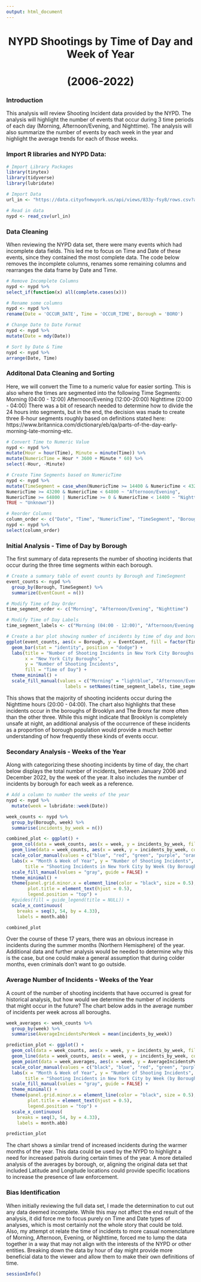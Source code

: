---
output: html_document
---
<center>
# NYPD Shootings by Time of Day and Week of Year
# (2006-2022)
</center>

### Introduction

This analysis will review Shooting Incident data provided by the NYPD. The analysis will highlight the number of events that occur during 3 time periods of each day (Morning, Afternoon/Evening, and Nighttime). The analysis will also summarize the number of events by each week in the year and highlight the average trends for each of those weeks.

### Import R libraries and NYPD Data:

```{r, message = FALSE}
# Import Library Packages
library(tinytex)
library(tidyverse)
library(lubridate)

# Import Data
url_in <- "https://data.cityofnewyork.us/api/views/833y-fsy8/rows.csv?accessType=DOWNLOAD"

# Read in data
nypd <- read_csv(url_in)
```

### Data Cleaning

When reviewing the NYPD data set, there were many events which had incomplete data fields. This led me to focus on Time and Date of these events, since they contained the most complete data. The code below removes the incomplete columns, renames some remaining columns and rearranges the data frame by Date and Time.

```{r, message = FALSE}
# Remove Incomplete Columns
nypd <- nypd %>%
select_if(function(x) all(complete.cases(x)))

# Rename some columns
nypd <- nypd %>%
rename(Date = 'OCCUR_DATE', Time = 'OCCUR_TIME', Borough = 'BORO')

# Change Date to Date Format
nypd <- nypd %>%
mutate(Date = mdy(Date))

# Sort by Date & Time
nypd <- nypd %>%
arrange(Date, Time)
```

### Additonal Data Cleaning and Sorting

Here, we will convert the Time to a numeric value for easier sorting. This is also where the times are segmented into the following Time Segments:
Morning           (04:00 - 12:00)
Afternoon/Evening (12:00-20:00)
Nighttime         (20:00 - 04:00)
There was a bit of research needed to determine how to divide the 24 hours into segments, but in the end, the decision was made to create three 8-hour segments roughly based on definitions stated here: https://www.britannica.com/dictionary/eb/qa/parts-of-the-day-early-morning-late-morning-etc.

```{r, message = FALSE}
# Convert Time to Numeric Value
nypd <- nypd %>%
mutate(Hour = hour(Time), Minute = minute(Time)) %>%
mutate(NumericTime = Hour * 3600 + Minute * 60) %>%
select(-Hour, -Minute)

# Create Time Segments based on NumericTime
nypd <- nypd %>%
mutate(TimeSegment = case_when(NumericTime >= 14400 & NumericTime < 43200 ~ "Morning",
NumericTime >= 43200 & NumericTime < 64800 ~ "Afternoon/Evening",
NumericTime >= 64800 | NumericTime >= 0 & NumericTime < 14400 ~ "Nighttime",
TRUE ~ "Unknown"))

# Reorder Columns
column_order <- c("Date", "Time", "NumericTime", "TimeSegment", "Borough")
nypd <- nypd %>%
select(column_order)
```

### Initial Analysis - Time of Day by Borough

The first summary of data represents the number of shooting incidents that occur during the three time segments within each borough.

```{r, message = FALSE}
# Create a summary table of event counts by Borough and TimeSegment
event_counts <- nypd %>%
  group_by(Borough, TimeSegment) %>%
  summarize(EventCount = n())

# Modify Time of Day Order
time_segment_order <- c("Morning", "Afternoon/Evening", "Nighttime")

# Modify Time of Day Labels
time_segment_labels <- c("Morning (04:00 - 12:00)", "Afternoon/Evening (12:00 - 20:00)", "Nighttime (20:00 - 04:00)")

# Create a bar plot showing number of incidents by time of day and borough
ggplot(event_counts, aes(x = Borough, y = EventCount, fill = factor(TimeSegment, levels = time_segment_order))) +
  geom_bar(stat = "identity", position = "dodge") +
  labs(title = "Number of Shooting Incidents in New York City Boroughs by Time of Day",
       x = "New York City Buroughs",
       y = "Number of Shooting Incidents",
       fill = "Time of Day") +
  theme_minimal() +
  scale_fill_manual(values = c("Morning" = "lightblue", "Afternoon/Evening" = "deepskyblue", "Nighttime" = "midnightblue"),
                      labels = setNames(time_segment_labels, time_segment_order))
```

This shows that the majority of shooting incidents occur during the Nighttime hours (20:00 - 04:00). The chart also highlights that these incidents occur in the boroughs of Brooklyn and The Bronx far more often than the other three. While this might indicate that Brooklyn is completely unsafe at night, an additional analysis of the occurrence of these incidents as a proportion of borough population would provide a much better understanding of how frequently these kinds of events occur.

### Secondary Analysis - Weeks of the Year

Along with categorizing these shooting incidents by time of day, the chart below displays the total number of incidents, between January 2006 and December 2022, by the week of the year. It also includes the number of incidents by borough for each week as a reference.

```{r, message = FALSE}
# Add a column to number the weeks of the year
nypd <- nypd %>%
  mutate(week = lubridate::week(Date))

week_counts <- nypd %>%
  group_by(Borough, week) %>%
  summarise(incidents_by_week = n())

combined_plot <- ggplot() +
  geom_col(data = week_counts, aes(x = week, y = incidents_by_week, fill = "Overall")) +
  geom_line(data = week_counts, aes(x = week, y = incidents_by_week, color = Borough, group = Borough)) +
  scale_color_manual(values = c("blue", "red", "green", "purple", "orange")) +
  labs(x = "Month & Week of Year", y = "Number of Shooting Incidents",
       title = "Shooting Incidents in New York City by Week (by Borough and Overall)\nTotals from January 2006 - December 2022") +
  scale_fill_manual(values = "gray", guide = FALSE) +
  theme_minimal() +
  theme(panel.grid.minor.x = element_line(color = "black", size = 0.5),
        plot.title = element_text(hjust = 0.5),
        legend.position = "top") +
  #guides(fill = guide_legend(title = NULL)) +
  scale_x_continuous(
    breaks = seq(3, 54, by = 4.33),
    labels = month.abb)

combined_plot
```

Over the course of these 17 years, there was an obvious increase in incidents during the summer months (Northern Hemisphere) of the year. Additional data and further analysis would be needed to determine why this is the case, but one could make a general assumption that during colder months, even criminals don't want to go outside.

### Average Number of Incidents - Weeks of the Year

A count of the number of shooting incidents that have occurred is great for historical analysis, but how would we determine the number of incidents that might occur in the future? The chart below adds in the average number of incidents per week across all boroughs.

```{r, message = FALSE}
week_averages <- week_counts %>%
  group_by(week) %>%
  summarise(AverageIncidentsPerWeek = mean(incidents_by_week))

prediction_plot <- ggplot() +
  geom_col(data = week_counts, aes(x = week, y = incidents_by_week, fill = "Overall")) +
  geom_line(data = week_counts, aes(x = week, y = incidents_by_week, color = Borough, group = Borough)) +
  geom_point(data = week_averages, aes(x = week, y = AverageIncidentsPerWeek, color = "Average Incidents")) +
  scale_color_manual(values = c("black", "blue", "red", "green", "purple", "orange")) +
  labs(x = "Month & Week of Year", y = "Number of Shooting Incidents",
       title = "Shooting Incidents in New York City by Week (by Borough and Overall)\nwith Predicted Averages\nTotals from January 2006 - December 2022") +
  scale_fill_manual(values = "gray", guide = FALSE) +
  theme_minimal() +
  theme(panel.grid.minor.x = element_line(color = "black", size = 0.5),
        plot.title = element_text(hjust = 0.5),
        legend.position = "top") +
  scale_x_continuous(
    breaks = seq(3, 54, by = 4.33),
    labels = month.abb)

prediction_plot
```

The chart shows a similar trend of increased incidents during the warmer months of the year. This data could be used by the NYPD to highlight a need for increased patrols during certain times of the year. A more detailed analysis of the averages by borough, or, aligning the original data set that included Latitude and Longitude locations could provide specific locations to increase the presence of law enforcement.

### Bias Identification

When initially reviewing the full data set, I made the determination to cut out any data deemed incomplete. While this may not affect the end result of the analysis, it did force me to focus purely on Time and Date types of analyses, which is most certainly not the whole story that could be told.
Also, my attempt ot relate the time of incidents to more casual nomenclature of Morning, Afternoon, Evening, or Nighttime, forced me to lump the data together in a way that may not align with the interests of the NYPD or other entities. Breaking down the data by hour of day might provide more beneficial data to the viewer and allow them to make their own definitions of time.

```{r}
sessionInfo()
```
